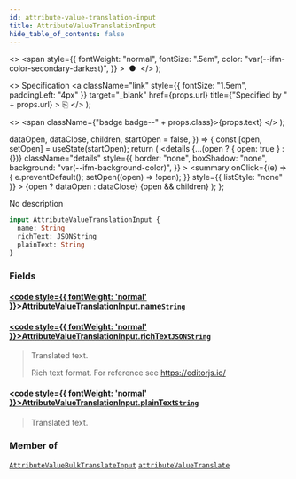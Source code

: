 ```yaml
---
id: attribute-value-translation-input
title: AttributeValueTranslationInput
hide_table_of_contents: false
---
```


  <>
    <span
      style={{
        fontWeight: "normal",
        fontSize: ".5em",
        color: "var(--ifm-color-secondary-darkest)",
      }}
    >
      &nbsp;●&nbsp;
    </span>
  </>
);

  <>
    Specification
    <a
      className="link"
      style={{ fontSize: "1.5em", paddingLeft: "4px" }}
      target="\_blank"
      href={props.url}
      title={"Specified by " + props.url}
    >
      ⎘
    </a>
  </>
);

  <>
    <span className={"badge badge--" + props.class}>{props.text}</span>
  </>
);


  dataOpen,
  dataClose,
  children,
  startOpen = false,
}) => {
  const [open, setOpen] = useState(startOpen);
  return (
    <details
      {...(open ? { open: true } : {})}
      className="details"
      style={{
        border: "none",
        boxShadow: "none",
        background: "var(--ifm-background-color)",
      }}
    >
      <summary
        onClick={(e) => {
          e.preventDefault();
          setOpen((open) => !open);
        }}
        style={{ listStyle: "none" }}
      >
        {open ? dataOpen : dataClose}
      </summary>
      {open && children}
    </details>
  );
};

No description

```graphql
input AttributeValueTranslationInput {
  name: String
  richText: JSONString
  plainText: String
}
```

### Fields

#### [<code style={{ fontWeight: 'normal' }}>AttributeValueTranslationInput.<b>name</b></code>](#)<Bullet />[`String`](../../../api-reference/miscellaneous/scalars/string) <Badge class="secondary" text="scalar"/>

>

#### [<code style={{ fontWeight: 'normal' }}>AttributeValueTranslationInput.<b>richText</b></code>](#)<Bullet />[`JSONString`](../../../api-reference/miscellaneous/scalars/jsonstring) <Badge class="secondary" text="scalar"/>

> Translated text.
>
> Rich text format. For reference see https://editorjs.io/

#### [<code style={{ fontWeight: 'normal' }}>AttributeValueTranslationInput.<b>plainText</b></code>](#)<Bullet />[`String`](../../../api-reference/miscellaneous/scalars/string) <Badge class="secondary" text="scalar"/>

> Translated text.

### Member of

[`AttributeValueBulkTranslateInput`](../../../api-reference/attributes/inputs/attribute-value-bulk-translate-input) <Badge class="secondary" text="input"/><Bullet />[`attributeValueTranslate`](../../../api-reference/attributes/mutations/attribute-value-translate) <Badge class="secondary" text="mutation"/>

